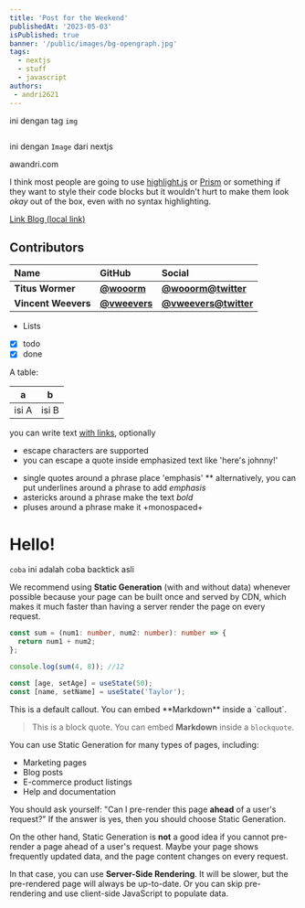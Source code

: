 ```yaml
---
title: 'Post for the Weekend'
publishedAt: '2023-05-03'
isPublished: true
banner: '/public/images/bg-opengraph.jpg'
tags:
  - nextjs
  - stuff
  - javascript
authors: 
 - andri2621
---
```


ini dengan tag `img`

<img src='https://awandri.com/images/bg-opengraph.jpg' alt='' />

ini dengan `Image` dari nextjs

<CustomImage
  src="https://awandri.com/images/bg-opengraph.jpg"
  width="741"
  height="411"
  alt="Image"
  className="aspect-video"
/>

<CustomLink href="awandri.com">awandri.com</CustomLink>

I think most people are going to use [highlight.js](https://highlightjs.org/) or [Prism](https://prismjs.com/) or something if they want to style their code blocks but it wouldn't hurt to make them look _okay_ out of the box, even with no syntax highlighting.

[Link Blog (local link)](/blog)

## Contributors

| Name                | GitHub                                       | Social                                                |
| :------------------ | :------------------------------------------- | :---------------------------------------------------- |
| **Titus Wormer**    | [**@wooorm**](https://github.com/wooorm)     | [**@wooorm@twitter**](https://twitter.com/wooorm)     |
| **Vincent Weevers** | [**@vweevers**](https://github.com/vweevers) | [**@vweevers@twitter**](https://twitter.com/vweevers) |

- Lists
- [x] todo
- [x] done

A table:

| a     | b     |
| ----- | ----- |
| isi A | isi B |

you can write text [with links](http://example.com), optionally


- escape characters are supported
- you can escape a quote inside emphasized text like 'here\'s johnny!'

* single quotes around a phrase place 'emphasis'
  \*\* alternatively, you can put underlines around a phrase to add _emphasis_
* astericks around a phrase make the text _bold_
* pluses around a phrase make it +monospaced+

# Hello!

`coba` ini adalah coba backtick asli

We recommend using **Static Generation** (with and without data) whenever possible because your page can be built once and served by CDN, which makes it much faster than having a server render the page on every request.

```ts /sum/#v
const sum = (num1: number, num2: number): number => {
  return num1 + num2;
};

console.log(sum(4, 8)); //12
```

```js /age/#v /name/#v /setAge/#s /setName/#s /50/#i /'Taylor'/#i
const [age, setAge] = useState(50);
const [name, setName] = useState('Taylor');
```


<Callout type="default">
  This is a default callout. You can embed **Markdown** inside a `callout`.
</Callout>

> This is a block quote. You can embed **Markdown** inside a `blockquote`.

You can use Static Generation for many types of pages, including:

- Marketing pages
- Blog posts
- E-commerce product listings
- Help and documentation

You should ask yourself: "Can I pre-render this page **ahead** of a user's request?" If the answer is yes, then you should choose Static Generation.

On the other hand, Static Generation is **not** a good idea if you cannot pre-render a page ahead of a user's request. Maybe your page shows frequently updated data, and the page content changes on every request.

In that case, you can use **Server-Side Rendering**. It will be slower, but the pre-rendered page will always be up-to-date. Or you can skip pre-rendering and use client-side JavaScript to populate data.
